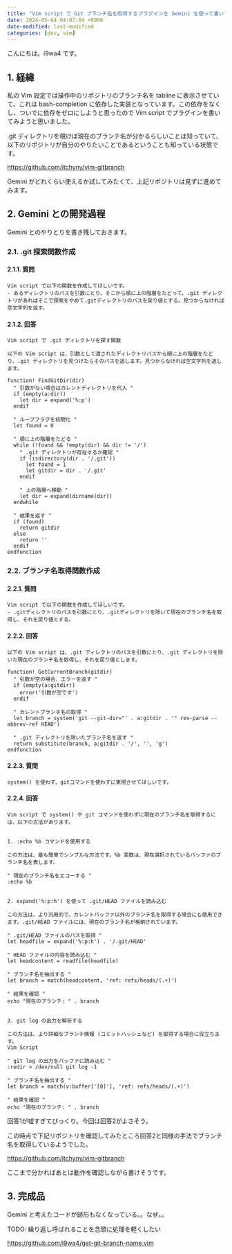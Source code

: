 ```yaml
---
title: "Vim script で Git ブランチ名を取得するプラグインを Gemini を使って書いてみた"
date: 2024-05-04 04:07:04 +0900
date-modified: last-modified
categories: [dev, vim]
---
```


こんにちは。i9wa4 です。

## 1. 経緯

私の Vim 設定では操作中のリポジトリのブランチ名を tabline に表示させていて、これは bash-completion に依存した実装となっています。この依存をなくし、ついでに依存をゼロにしようと思ったので Vim script でプラグインを書いてみようと思いました。

.git ディレクトリを覗けば現在のブランチ名が分かるらしいことは知っていて、以下のリポジトリが自分のやりたいことであるということも知っている状態です。

<https://github.com/itchyny/vim-gitbranch>

Gemini がどれくらい使えるか試してみたくて、上記リポジトリは見ずに進めてみます。

## 2. Gemini との開発過程

Gemini とのやりとりを書き残しておきます。

### 2.1. .git 探索関数作成

#### 2.1.1. 質問

```plaintext
Vim script で以下の関数を作成してほしいです。
- あるディレクトリのパスを引数にとり、そこから順に上の階層をたどって、.git ディレクトリがあればそこで探索をやめて.gitディレクトリのパスを戻り値とする。見つからなければ空文字列を返す。
```

#### 2.1.2. 回答

```plaintext
Vim script で .git ディレクトリを探す関数

以下の Vim script は、引数として渡されたディレクトリパスから順に上の階層をたどり、.git ディレクトリを見つけたらそのパスを返します。見つからなければ空文字列を返します。

function! FindGitDir(dir)
  " 引数がない場合はカレントディレクトリを代入 "
  if (empty(a:dir))
    let dir = expand('%:p')
  endif

  " ループフラグを初期化 "
  let found = 0

  " 順に上の階層をたどる "
  while (!found && !empty(dir) && dir != '/')
    " .git ディレクトリが存在するか確認 "
    if (isdirectory(dir . '/.git'))
      let found = 1
      let gitdir = dir . '/.git'
    endif

    " 上の階層へ移動 "
    let dir = expand(dirname(dir))
  endwhile

  " 結果を返す "
  if (found)
    return gitdir
  else
    return ''
  endif
endfunction
```

### 2.2. ブランチ名取得関数作成

#### 2.2.1. 質問

```plaintext
Vim script で以下の関数を作成してほしいです。
- .gitディレクトリのパスを引数にとり、.gitディレクトリを除いて現在のブランチ名を取得し、それを戻り値とする。
```

#### 2.2.2. 回答

```plaintext
以下の Vim script は、.git ディレクトリのパスを引数にとり、.git ディレクトリを除いた現在のブランチ名を取得し、それを戻り値とします。

function! GetCurrentBranch(gitdir)
  " 引数が空の場合、エラーを返す "
  if (empty(a:gitdir))
    error('引数が空です')
  endif

  " カレントブランチ名の取得 "
  let branch = system('git --git-dir="' . a:gitdir . '" rev-parse --abbrev-ref HEAD')

  " .git ディレクトリを除いたブランチ名を返す "
  return substitute(branch, a:gitdir . '/', '', 'g')
endfunction
```

#### 2.2.3. 質問

```plaintext
system() を使わず、gitコマンドを使わずに実現させてほしいです。
```

#### 2.2.4. 回答

```plaintext
Vim script で system() や git コマンドを使わずに現在のブランチ名を取得するには、以下の方法があります。


1. :echo %b コマンドを使用する

この方法は、最も簡単でシンプルな方法です。%b 変数は、現在選択されているバッファのブランチ名を表します。

" 現在のブランチ名をエコーする "
:echo %b


2. expand('%:p:h') を使って .git/HEAD ファイルを読み込む

この方法は、より汎用的で、カレントバッファ以外のブランチ名を取得する場合にも使用できます。.git/HEAD ファイルには、現在のブランチ名が格納されています。

" .git/HEAD ファイルのパスを取得 "
let headfile = expand('%:p:h') . '/.git/HEAD'

" HEAD ファイルの内容を読み込む "
let headcontent = readfile(headfile)

" ブランチ名を抽出する "
let branch = match(headcontent, 'ref: refs/heads/(.+)')

" 結果を確認 "
echo "現在のブランチ: " . branch


3. git log の出力を解析する

この方法は、より詳細なブランチ情報 (コミットハッシュなど) を取得する場合に役立ちます。
Vim Script

" git log の出力をバッファに読み込む "
:redir > /dev/null git log -1

" ブランチ名を抽出する "
let branch = match(v:buffer['[0]'], 'ref: refs/heads/(.+)')

" 結果を確認 "
echo "現在のブランチ: " . branch
```

回答1が嘘すぎてびっくり。今回は回答2がよさそう。

この時点で下記リポジトリを確認してみたところ回答2と同様の手法でブランチ名を取得しているようでした。

<https://github.com/itchyny/vim-gitbranch>

ここまで分かればあとは動作を確認しながら書けそうです。

## 3. 完成品

Gemini と考えたコードが跡形もなくなっている。。なぜ。。

TODO: 繰り返し呼ばれることを念頭に処理を軽くしたい

<https://github.com/i9wa4/get-git-branch-name.vim>
